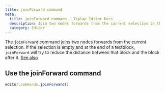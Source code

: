 ```yaml
---
title: joinForward command
meta:
  title: joinForward command | Tiptap Editor Docs
  description: Join two nodes forwards from the current selection in the Tiptap Editor with the joinForward command. Learn more in our docs!
  category: Editor
---
```


The `joinForward` command joins two nodes forwards from the current selection. If the selection is empty and at the end of a textblock, `joinForward` will try to reduce the distance between that block and the block after it. [See also](https://prosemirror.net/docs/ref/#commands.joinForward)

## Use the joinForward command

```js
editor.commands.joinForward()
```
